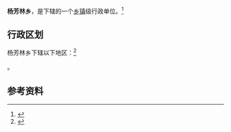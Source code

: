 {{中国乡级行政区|42/12/24/201/000}}

'''杨芳林乡'''，是{{PRC admin/fullname|42/12/24/201/000|3}}下辖的一个[[乡镇|乡镇]]级行政单位。<ref>{{PRC admin/ref sgc|{{PRC admin/parent|42/12/24/201/000}}}}</ref>

== 行政区划 ==

杨芳林乡下辖以下地区：<ref>{{PRC admin/ref sgc|42/12/24/201/000}}</ref>

{{PRC admin/children|42/12/24/201/000}}。

== 参考资料 ==

{{reflist}}

{{PRC admin/navcat|42/12/24/201/000}}
{{湖北行政区划小作品}}